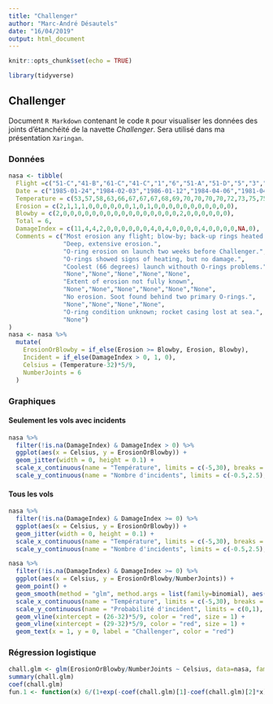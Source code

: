 ```yaml
---
title: "Challenger"
author: "Marc-André Désautels"
date: "16/04/2019"
output: html_document
---
```


```r
knitr::opts_chunk$set(echo = TRUE)

library(tidyverse)
```

## Challenger

Document `R Markdown` contenant le code `R` pour visualiser les données des joints d'étanchéité de la navette *Challenger*. Sera utilisé dans ma présentation `Xaringan`.

### Données

```r
nasa <- tibble(
  Flight =c("51-C","41-B","61-C","41-C","1","6","51-A","51-D","5","3","2","9","41-D","51-G","7","8","51-B","61-A","51-I","61-B","41-G","51-J",NA,"51-F"),
  Date = c("1985-01-24","1984-02-03","1986-01-12","1984-04-06","1981-04-12","1983-04-04","1984-11-08","1985-04-12","1982-11-11","1982-03-22","1981-11-12","1983-11-28","1984-08-30","1985-06-17","1983-06-18","1983-08-30","1985-04-29","1985-10-30","1985-08-27","1985-11-26","1984-10-05","1985-10-03","1982-06-27","1985-07-29"),
  Temperature = c(53,57,58,63,66,67,67,67,68,69,70,70,70,70,72,73,75,75,76,76,78,79,80,81),
  Erosion = c(2,1,1,1,0,0,0,0,0,0,1,0,1,0,0,0,0,0,0,0,0,0,0,0),
  Blowby = c(2,0,0,0,0,0,0,0,0,0,0,0,0,0,0,0,0,2,0,0,0,0,0,0),
  Total = 6,
  DamageIndex = c(11,4,4,2,0,0,0,0,0,0,4,0,4,0,0,0,0,4,0,0,0,0,NA,0),
  Comments = c("Most erosion any flight; blow-by; back-up rings heated.",
               "Deep, extensive erosion.",
               "O-ring erosion on launch two weeks before Challenger.",
               "O-rings showed signs of heating, but no damage.",
               "Coolest (66 degrees) launch withouth O-rings problems.",
               "None","None","None","None","None",
               "Extent of erosion not fully known",
               "None","None","None","None","None","None",
               "No erosion. Soot found behind two primary O-rings.",
               "None","None","None","None",
               "O-ring condition unknown; rocket casing lost at sea.",
               "None")
)
nasa <- nasa %>% 
  mutate(
    ErosionOrBlowby = if_else(Erosion >= Blowby, Erosion, Blowby),
    Incident = if_else(DamageIndex > 0, 1, 0),
    Celsius = (Temperature-32)*5/9,
    NumberJoints = 6
  )
```

### Graphiques

#### Seulement les vols avec incidents

```r
nasa %>% 
  filter(!is.na(DamageIndex) & DamageIndex > 0) %>% 
  ggplot(aes(x = Celsius, y = ErosionOrBlowby)) +
  geom_jitter(width = 0, height = 0.1) +
  scale_x_continuous(name = "Température", limits = c(-5,30), breaks = seq(-5,30,5))  +
  scale_y_continuous(name = "Nombre d'incidents", limits = c(-0.5,2.5), breaks = seq(0,2,1))
```

#### Tous les vols

```r
nasa %>% 
  filter(!is.na(DamageIndex) & DamageIndex >= 0) %>% 
  ggplot(aes(x = Celsius, y = ErosionOrBlowby)) +
  geom_jitter(width = 0, height = 0.1) +
  scale_x_continuous(name = "Température", limits = c(-5,30), breaks = seq(-5,30,5))  +
  scale_y_continuous(name = "Nombre d'incidents", limits = c(-0.5,2.5), breaks = seq(0,2,1))
```



```r
nasa %>% 
  filter(!is.na(DamageIndex) & DamageIndex >= 0) %>% 
  ggplot(aes(x = Celsius, y = ErosionOrBlowby/NumberJoints)) +
  geom_point() +
  geom_smooth(method = "glm", method.args = list(family=binomial), aes(weight = NumberJoints), fullrange=TRUE, se=FALSE)+
  scale_x_continuous(name = "Température", limits = c(-5,30), breaks = seq(-5,30,5))  +
  scale_y_continuous(name = "Probabilité d'incident", limits = c(0,1), breaks = seq(0,1,0.2)) +
  geom_vline(xintercept = (26-32)*5/9, color = "red", size = 1) +
  geom_vline(xintercept = (29-32)*5/9, color = "red", size = 1) +
  geom_text(x = 1, y = 0, label = "Challenger", color = "red")
```


### Régression logistique

```r
chall.glm <- glm(ErosionOrBlowby/NumberJoints ~ Celsius, data=nasa, family=binomial, weights = NumberJoints)
summary(chall.glm)
coef(chall.glm)
fun.1 <- function(x) 6/(1+exp(-coef(chall.glm)[1]-coef(chall.glm)[2]*x))
```

